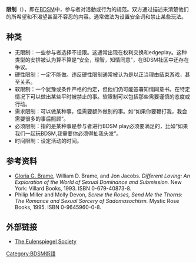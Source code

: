 '''限制'''（{{lang-en|Limits}}），即在[[BDSM|BDSM]]中，参与者对活動或行为的规范。双方通过描述来清楚他们的所希望和不渴望甚至不容忍的内容。通常做法为设置安全词和禁止某些玩法。

==种类==
*无限制：一些参与者选择不设限。这通常出现在权利交换和edgeplay。这种类型的安排被认为算不算是“安全，理智，知情同意”，在BDSM社区中还存在争议。
*硬性限制：一定不能做。违反硬性限制通常被认为是以正当理由结束游戏，甚至关系。
*软限制：一个犹豫或条件严格的约定，但他们仍可能签署知情同意书。在特定情况下可以做出某些平时被禁止的事。软限制可以包括那些需要谨慎的态度或行动。
*需求限制：可以做某种事，但需要额外做别的事。如“如果你要鞭打我，我会需要很多的事后照顾”。
*必须限制：指的是某种事是参与者进行BDSM play必须要满足的，比如“如果我们一起玩BDSM,我需要你必须得扯我头发”。
*时间限制：设定活动的时间。

== 参考资料 ==
* [[Gloria_G._Brame|Gloria G. Brame]], William D. Brame, and Jon Jacobs. ''Different Loving: An Exploration of the World of Sexual Dominance and Submission.'' New York: Villard Books, 1993. ISBN 0-679-40873-8.
* Philip Miller and Molly Devon, ''Screw the Roses, Send Me the Thorns: The Romance and Sexual Sorcery of Sadomasochism.'' Mystic Rose Books, 1995. ISBN 0-9645960-0-8.

== 外部链接 ==
* [http://www.tes.org The Eulenspiegel Society] {{Wayback|url=http://www.tes.org/ |date=20200810163503 }}

{{BDSM}}

[[Category:BDSM術語|Category:BDSM術語]]